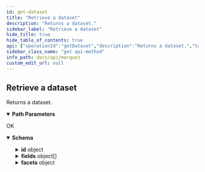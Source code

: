 ```yaml
---
id: get-dataset
title: "Retrieve a dataset"
description: "Returns a dataset."
sidebar_label: "Retrieve a dataset"
hide_title: true
hide_table_of_contents: true
api: {"operationId":"getDataset","description":"Returns a dataset.","tags":["Datasets"],"responses":{"200":{"description":"OK","content":{"application/json":{"schema":{"type":"object","properties":{"id":{"type":"object","description":"The ID of the dataset.","properties":{"namespace":{"type":"string","description":"The namespace of the dataset."},"name":{"type":"string","description":"The name of the dataset."}},"title":"DatasetId"},"type":{"description":"The type of the dataset.","type":"string"},"name":{"description":"The **logical** name of the dataset.","type":"string"},"physicalName":{"description":"The **physical** name of the dataset.","type":"string"},"createdAt":{"description":"An [ISO-8601](https://en.wikipedia.org/wiki/ISO_8601) timestamp representing the date/time the dataset was created.","type":"string","format":"date-time"},"updatedAt":{"description":"An [ISO-8601](https://en.wikipedia.org/wiki/ISO_8601) timestamp representing the date/time the dataset was updated.","type":"string","format":"date-time"},"namespace":{"type":"string","description":"The namespace of the dataset."},"sourceName":{"description":"The name of the source associated with the dataset.","type":"string"},"fields":{"description":"The fields of the dataset.","type":"array","items":{"type":"object","properties":{"name":{"description":"The name of the field.","type":"string"},"type":{"description":"The data type of the field.","type":"string"},"tags":{"description":"List of tags.","type":"array","items":{"type":"string"}},"description":{"description":"The description of the field.","type":"string"}},"required":["name","type"]}},"tags":{"description":"List of tags.","type":"array","items":{"type":"string"}},"lastModifiedAt":{"description":"An [ISO-8601](https://en.wikipedia.org/wiki/ISO_8601) timestamp representing the date/time the dataset was last modified by a successful run.","type":"string","format":"date-time"},"lastLifecycleState":{"description":"The last lifecycle state of the dataset.","type":"string"},"description":{"description":"The description of the dataset.","type":"string"},"facets":{"description":"The facets of the dataset. For a full list of standard dataset facets, see [OpenLineage](https://github.com/OpenLineage/OpenLineage/blob/main/spec/OpenLineage.md#standard-facets).","type":"object","additionalProperties":{"description":"A custom facet enables the extension of _dataset_, _job_, and _run_ metadata. A custom facet **must** also have a schema, where a version of the schema is identifiable via a URL. A field within the schema **must** not start with an underscore (`_`).","allOf":[{"description":"All base facet fields are prefixed with an underscore (`_`) to avoid field naming conflicts defined with other facets.","type":"object","properties":{"_producer":{"description":"URI identifying the producer of this metadata. For example this could be a git url with a given tag or sha","type":"string","format":"uri","example":"https://github.com/OpenLineage/OpenLineage/blob/v1-0-0/client"},"_schemaURL":{"description":"The URL to the corresponding version of the schema definition following a $ref URL Reference (see https://swagger.io/docs/specification/using-ref/)","type":"string","format":"uri","example":"https://github.com/OpenLineage/OpenLineage/blob/v1-0-0/spec/OpenLineage.yml#MyCustomJobFacet"}},"required":["_producer","_schemaURL"],"title":"BaseFacet"},{"type":"object","additionalProperties":true}],"title":"CustomFacet"},"title":"DatasetFacets"},"currentVersion":{"description":"The current version of the dataset.","type":"string","format":"uuid"},"deleted":{"description":"The deleted state of the dataset.","type":"boolean"}},"example":{"id":{"namespace":"my-namespace","name":"my-dataset"},"type":"DB_TABLE","name":"my-dataset","physicalName":"public.mytable","createdAt":"2019-05-09T19:49:24.201361Z","upodatedAt":"2019-05-09T19:49:24.201361Z","namespace":"my-namespace","sourceName":"my-source","fields":[{"name'":"a","type":"INTEGER","tags":[]},{"name'":"b","type":"TIMESTAMP","tags":[]},{"name'":"c","type":"INTEGER","tags":[]},{"name'":"d","type":"INTEGER","tags":[]}],"tags":[],"lastModifiedAt":null,"description":"My first dataset!","facets":{},"currentVersion":"b1d626a2-6d3a-475e-9ecf-943176d4a8c6"},"title":"Dataset"}}}}},"parameters":[{"name":"namespace","in":"path","description":"The name of the namespace.","required":true,"schema":{"type":"string","maxLength":1024,"example":"my-namespace"}},{"name":"dataset","in":"path","description":"The name of the dataset.","required":true,"schema":{"type":"string","maxLength":1024,"example":"my-dataset"}}],"method":"get","path":"/namespaces/{namespace}/datasets/{dataset}","servers":[{"url":"http://localhost:5000/api/v1","description":"Local API server"}],"info":{"title":"Marquez","version":"0.41.0-SNAPSHOT","description":"Marquez is an open source **metadata service** for the **collection**, **aggregation**, and **visualization** of a data ecosystem's metadata.","license":{"name":"Apache 2.0","url":"http://www.apache.org/licenses/LICENSE-2.0.html"}},"postman":{"name":"Retrieve a dataset","description":{"content":"Returns a dataset.","type":"text/plain"},"url":{"path":["namespaces",":namespace","datasets",":dataset"],"host":["{{baseUrl}}"],"query":[],"variable":[{"disabled":false,"description":{"content":"(Required) The name of the namespace.","type":"text/plain"},"type":"any","value":"","key":"namespace"},{"disabled":false,"description":{"content":"(Required) The name of the dataset.","type":"text/plain"},"type":"any","value":"","key":"dataset"}]},"header":[{"key":"Accept","value":"application/json"}],"method":"GET"}}
sidebar_class_name: "get api-method"
info_path: docs/api/marquez
custom_edit_url: null
---
```



## Retrieve a dataset



Returns a dataset.

<details style={{"marginBottom":"1rem"}} data-collapsed={false} open={true}><summary style={{}}><strong>Path Parameters</strong></summary><div><ul><ParamsItem className={"paramsItem"} param={{"name":"namespace","in":"path","description":"The name of the namespace.","required":true,"schema":{"type":"string","maxLength":1024,"example":"my-namespace"}}}></ParamsItem><ParamsItem className={"paramsItem"} param={{"name":"dataset","in":"path","description":"The name of the dataset.","required":true,"schema":{"type":"string","maxLength":1024,"example":"my-dataset"}}}></ParamsItem></ul></div></details><div><ApiTabs><TabItem label={"200"} value={"200"}><div>

OK

</div><div><MimeTabs schemaType={"response"}><TabItem label={"application/json"} value={"application/json"}><SchemaTabs><TabItem label={"Schema"} value={"Schema"}><details style={{}} data-collapsed={false} open={true}><summary style={{"textAlign":"left"}}><strong>Schema</strong></summary><div style={{"textAlign":"left","marginLeft":"1rem"}}></div><ul style={{"marginLeft":"1rem"}}><SchemaItem collapsible={true} className={"schemaItem"}><details style={{}}><summary style={{}}><strong>id</strong><span style={{"opacity":"0.6"}}> object</span></summary><div style={{"marginLeft":"1rem"}}><div style={{"marginTop":".5rem","marginBottom":".5rem"}}>

The ID of the dataset.

</div><SchemaItem collapsible={false} name={"namespace"} required={false} schemaName={"string"} qualifierMessage={undefined} schema={{"type":"string","description":"The namespace of the dataset."}}></SchemaItem><SchemaItem collapsible={false} name={"name"} required={false} schemaName={"string"} qualifierMessage={undefined} schema={{"type":"string","description":"The name of the dataset."}}></SchemaItem></div></details></SchemaItem><SchemaItem collapsible={false} name={"type"} required={false} schemaName={"string"} qualifierMessage={undefined} schema={{"description":"The type of the dataset.","type":"string"}}></SchemaItem><SchemaItem collapsible={false} name={"name"} required={false} schemaName={"string"} qualifierMessage={undefined} schema={{"description":"The **logical** name of the dataset.","type":"string"}}></SchemaItem><SchemaItem collapsible={false} name={"physicalName"} required={false} schemaName={"string"} qualifierMessage={undefined} schema={{"description":"The **physical** name of the dataset.","type":"string"}}></SchemaItem><SchemaItem collapsible={false} name={"createdAt"} required={false} schemaName={"date-time"} qualifierMessage={undefined} schema={{"description":"An [ISO-8601](https://en.wikipedia.org/wiki/ISO_8601) timestamp representing the date/time the dataset was created.","type":"string","format":"date-time"}}></SchemaItem><SchemaItem collapsible={false} name={"updatedAt"} required={false} schemaName={"date-time"} qualifierMessage={undefined} schema={{"description":"An [ISO-8601](https://en.wikipedia.org/wiki/ISO_8601) timestamp representing the date/time the dataset was updated.","type":"string","format":"date-time"}}></SchemaItem><SchemaItem collapsible={false} name={"namespace"} required={false} schemaName={"string"} qualifierMessage={undefined} schema={{"type":"string","description":"The namespace of the dataset."}}></SchemaItem><SchemaItem collapsible={false} name={"sourceName"} required={false} schemaName={"string"} qualifierMessage={undefined} schema={{"description":"The name of the source associated with the dataset.","type":"string"}}></SchemaItem><SchemaItem collapsible={true} className={"schemaItem"}><details style={{}}><summary style={{}}><strong>fields</strong><span style={{"opacity":"0.6"}}> object[]</span></summary><div style={{"marginLeft":"1rem"}}><div style={{"marginTop":".5rem","marginBottom":".5rem"}}>

The fields of the dataset.

</div><li><div style={{"fontSize":"var(--ifm-code-font-size)","opacity":"0.6","marginLeft":"-.5rem","paddingBottom":".5rem"}}>Array [</div></li><SchemaItem collapsible={false} name={"name"} required={true} schemaName={"string"} qualifierMessage={undefined} schema={{"description":"The name of the field.","type":"string"}}></SchemaItem><SchemaItem collapsible={false} name={"type"} required={true} schemaName={"string"} qualifierMessage={undefined} schema={{"description":"The data type of the field.","type":"string"}}></SchemaItem><SchemaItem collapsible={false} name={"tags"} required={false} schemaName={"string[]"} qualifierMessage={undefined} schema={{"description":"List of tags.","type":"array","items":{"type":"string"}}}></SchemaItem><SchemaItem collapsible={false} name={"description"} required={false} schemaName={"string"} qualifierMessage={undefined} schema={{"description":"The description of the field.","type":"string"}}></SchemaItem><li><div style={{"fontSize":"var(--ifm-code-font-size)","opacity":"0.6","marginLeft":"-.5rem"}}>]</div></li></div></details></SchemaItem><SchemaItem collapsible={false} name={"tags"} required={false} schemaName={"string[]"} qualifierMessage={undefined} schema={{"description":"List of tags.","type":"array","items":{"type":"string"}}}></SchemaItem><SchemaItem collapsible={false} name={"lastModifiedAt"} required={false} schemaName={"date-time"} qualifierMessage={undefined} schema={{"description":"An [ISO-8601](https://en.wikipedia.org/wiki/ISO_8601) timestamp representing the date/time the dataset was last modified by a successful run.","type":"string","format":"date-time"}}></SchemaItem><SchemaItem collapsible={false} name={"lastLifecycleState"} required={false} schemaName={"string"} qualifierMessage={undefined} schema={{"description":"The last lifecycle state of the dataset.","type":"string"}}></SchemaItem><SchemaItem collapsible={false} name={"description"} required={false} schemaName={"string"} qualifierMessage={undefined} schema={{"description":"The description of the dataset.","type":"string"}}></SchemaItem><SchemaItem collapsible={true} className={"schemaItem"}><details style={{}}><summary style={{}}><strong>facets</strong><span style={{"opacity":"0.6"}}> object</span></summary><div style={{"marginLeft":"1rem"}}><div style={{"marginTop":".5rem","marginBottom":".5rem"}}>

The facets of the dataset. For a full list of standard dataset facets, see [OpenLineage](https://github.com/OpenLineage/OpenLineage/blob/main/spec/OpenLineage.md#standard-facets).

</div><SchemaItem collapsible={false} name={"description"} required={false} schemaName={""} qualifierMessage={undefined} schema={"A custom facet enables the extension of _dataset_, _job_, and _run_ metadata. A custom facet **must** also have a schema, where a version of the schema is identifiable via a URL. A field within the schema **must** not start with an underscore (`_`)."}></SchemaItem><SchemaItem collapsible={false} name={"allOf"} required={false} schemaName={""} qualifierMessage={undefined} schema={[{"description":"All base facet fields are prefixed with an underscore (`_`) to avoid field naming conflicts defined with other facets.","type":"object","properties":{"_producer":{"description":"URI identifying the producer of this metadata. For example this could be a git url with a given tag or sha","type":"string","format":"uri","example":"https://github.com/OpenLineage/OpenLineage/blob/v1-0-0/client"},"_schemaURL":{"description":"The URL to the corresponding version of the schema definition following a $ref URL Reference (see https://swagger.io/docs/specification/using-ref/)","type":"string","format":"uri","example":"https://github.com/OpenLineage/OpenLineage/blob/v1-0-0/spec/OpenLineage.yml#MyCustomJobFacet"}},"required":["_producer","_schemaURL"],"title":"BaseFacet"},{"type":"object","additionalProperties":true}]}></SchemaItem><SchemaItem collapsible={false} name={"title"} required={false} schemaName={""} qualifierMessage={undefined} schema={"CustomFacet"}></SchemaItem></div></details></SchemaItem><SchemaItem collapsible={false} name={"currentVersion"} required={false} schemaName={"uuid"} qualifierMessage={undefined} schema={{"description":"The current version of the dataset.","type":"string","format":"uuid"}}></SchemaItem><SchemaItem collapsible={false} name={"deleted"} required={false} schemaName={"boolean"} qualifierMessage={undefined} schema={{"description":"The deleted state of the dataset.","type":"boolean"}}></SchemaItem></ul></details></TabItem><TabItem label={"Example (from schema)"} value={"Example (from schema)"}><ResponseSamples responseExample={"{\n  \"id\": {\n    \"namespace\": \"my-namespace\",\n    \"name\": \"my-dataset\"\n  },\n  \"type\": \"DB_TABLE\",\n  \"name\": \"my-dataset\",\n  \"physicalName\": \"public.mytable\",\n  \"createdAt\": \"2019-05-09T19:49:24.201361Z\",\n  \"upodatedAt\": \"2019-05-09T19:49:24.201361Z\",\n  \"namespace\": \"my-namespace\",\n  \"sourceName\": \"my-source\",\n  \"fields\": [\n    {\n      \"name'\": \"a\",\n      \"type\": \"INTEGER\",\n      \"tags\": []\n    },\n    {\n      \"name'\": \"b\",\n      \"type\": \"TIMESTAMP\",\n      \"tags\": []\n    },\n    {\n      \"name'\": \"c\",\n      \"type\": \"INTEGER\",\n      \"tags\": []\n    },\n    {\n      \"name'\": \"d\",\n      \"type\": \"INTEGER\",\n      \"tags\": []\n    }\n  ],\n  \"tags\": [],\n  \"lastModifiedAt\": null,\n  \"description\": \"My first dataset!\",\n  \"facets\": {},\n  \"currentVersion\": \"b1d626a2-6d3a-475e-9ecf-943176d4a8c6\"\n}"} language={"json"}></ResponseSamples></TabItem></SchemaTabs></TabItem></MimeTabs></div></TabItem></ApiTabs></div>
      